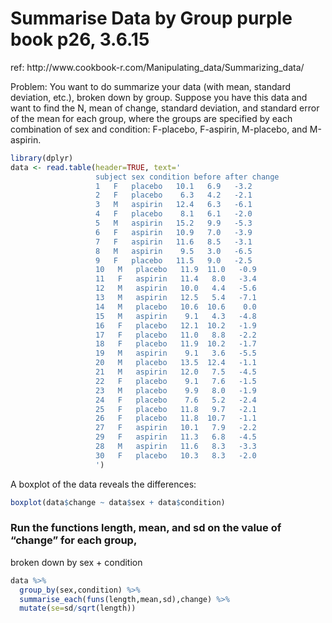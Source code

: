 Summarise Data by Group       purple book p26, 3.6.15
========================================================

ref: http://www.cookbook-r.com/Manipulating_data/Summarizing_data/
  
Problem: You want to do summarize your data (with mean, standard deviation, etc.), broken down by group.
 Suppose you have this data and want to find the N, mean of change,
 standard deviation, and standard error of the mean for each group, 
 where the groups are specified by each combination of sex and condition:
 F-placebo, F-aspirin, M-placebo, and M-aspirin.

```r
library(dplyr)
data <- read.table(header=TRUE, text='
                   subject sex condition before after change
                   1   F   placebo   10.1   6.9   -3.2
                   2   F   placebo    6.3   4.2   -2.1
                   3   M   aspirin   12.4   6.3   -6.1
                   4   F   placebo    8.1   6.1   -2.0
                   5   M   aspirin   15.2   9.9   -5.3
                   6   F   aspirin   10.9   7.0   -3.9
                   7   F   aspirin   11.6   8.5   -3.1
                   8   M   aspirin    9.5   3.0   -6.5
                   9   F   placebo   11.5   9.0   -2.5
                   10   M   placebo   11.9  11.0   -0.9
                   11   F   aspirin   11.4   8.0   -3.4
                   12   M   aspirin   10.0   4.4   -5.6
                   13   M   aspirin   12.5   5.4   -7.1
                   14   M   placebo   10.6  10.6    0.0
                   15   M   aspirin    9.1   4.3   -4.8
                   16   F   placebo   12.1  10.2   -1.9
                   17   F   placebo   11.0   8.8   -2.2
                   18   F   placebo   11.9  10.2   -1.7
                   19   M   aspirin    9.1   3.6   -5.5
                   20   M   placebo   13.5  12.4   -1.1
                   21   M   aspirin   12.0   7.5   -4.5
                   22   F   placebo    9.1   7.6   -1.5
                   23   M   placebo    9.9   8.0   -1.9
                   24   F   placebo    7.6   5.2   -2.4
                   25   F   placebo   11.8   9.7   -2.1
                   26   F   placebo   11.8  10.7   -1.1
                   27   F   aspirin   10.1   7.9   -2.2
                   29   F   aspirin   11.3   6.8   -4.5
                   28   M   aspirin   11.6   8.3   -3.3
                   30   F   placebo   10.3   8.3   -2.0
                   ')

```

A boxplot of the data reveals the differences:

```r
boxplot(data$change ~ data$sex + data$condition)
```
### Run the functions length, mean, and sd on the value of "change" for each group, 
broken down by sex + condition

```r
data %>% 
  group_by(sex,condition) %>%
  summarise_each(funs(length,mean,sd),change) %>%
  mutate(se=sd/sqrt(length))
```